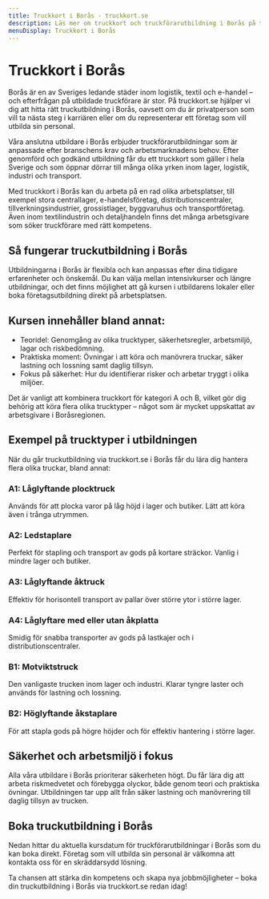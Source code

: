 ```yaml
---
title: Truckkort i Borås - truckkort.se
description: Läs mer om truckkort och truckförarutbildning i Borås på truckkort.se
menuDisplay: Truckkort i Borås
---
```


# Truckkort i Borås

Borås är en av Sveriges ledande städer inom logistik, textil och e-handel – och efterfrågan på utbildade truckförare är stor. På truckkort.se hjälper vi dig att hitta rätt truckutbildning i Borås, oavsett om du är privatperson som vill ta nästa steg i karriären eller om du representerar ett företag som vill utbilda sin personal.

Våra anslutna utbildare i Borås erbjuder truckförarutbildningar som är anpassade efter branschens krav och arbetsmarknadens behov. Efter genomförd och godkänd utbildning får du ett truckkort som gäller i hela Sverige och som öppnar dörrar till många olika yrken inom lager, logistik, industri och transport.

Med truckkort i Borås kan du arbeta på en rad olika arbetsplatser, till exempel stora centrallager, e-handelsföretag, distributionscentraler, tillverkningsindustrier, grossistlager, byggvaruhus och transportföretag. Även inom textilindustrin och detaljhandeln finns det många arbetsgivare som söker truckförare med rätt kompetens.

## Så fungerar truckutbildning i Borås

Utbildningarna i Borås är flexibla och kan anpassas efter dina tidigare erfarenheter och önskemål. Du kan välja mellan intensivkurser och längre utbildningar, och det finns möjlighet att gå kursen i utbildarens lokaler eller boka företagsutbildning direkt på arbetsplatsen.

## Kursen innehåller bland annat:

- Teoridel: Genomgång av olika trucktyper, säkerhetsregler, arbetsmiljö, lagar och riskbedömning.
- Praktiska moment: Övningar i att köra och manövrera truckar, säker lastning och lossning samt daglig tillsyn.
- Fokus på säkerhet: Hur du identifierar risker och arbetar tryggt i olika miljöer.

Det är vanligt att kombinera truckkort för kategori A och B, vilket gör dig behörig att köra flera olika trucktyper – något som är mycket uppskattat av arbetsgivare i Boråsregionen.

## Exempel på trucktyper i utbildningen

När du går truckutbildning via truckkort.se i Borås får du lära dig hantera flera olika truckar, bland annat:

### A1: Låglyftande plocktruck

Används för att plocka varor på låg höjd i lager och butiker. Lätt att köra även i trånga utrymmen.

### A2: Ledstaplare

Perfekt för stapling och transport av gods på kortare sträckor. Vanlig i mindre lager och butiker.

### A3: Låglyftande åktruck

Effektiv för horisontell transport av pallar över större ytor i större lager.

### A4: Låglyftare med eller utan åkplatta

Smidig för snabba transporter av gods på lastkajer och i distributionscentraler.

### B1: Motviktstruck

Den vanligaste trucken inom lager och industri. Klarar tyngre laster och används för lastning och lossning.

### B2: Höglyftande åkstaplare

För att stapla gods på högre höjder och för effektiv hantering i större lager.

## Säkerhet och arbetsmiljö i fokus

Alla våra utbildare i Borås prioriterar säkerheten högt. Du får lära dig att arbeta riskmedvetet och förebygga olyckor, både genom teori och praktiska övningar. Utbildningen tar upp allt från säker lastning och manövrering till daglig tillsyn av trucken.

## Boka truckutbildning i Borås

Nedan hittar du aktuella kursdatum för truckförarutbildningar i Borås som du kan boka direkt. Företag som vill utbilda sin personal är välkomna att kontakta oss för en skräddarsydd lösning.

Ta chansen att stärka din kompetens och skapa nya jobbmöjligheter – boka din truckutbildning i Borås via truckkort.se redan idag!

<ForkliftCourses city="boras" />

